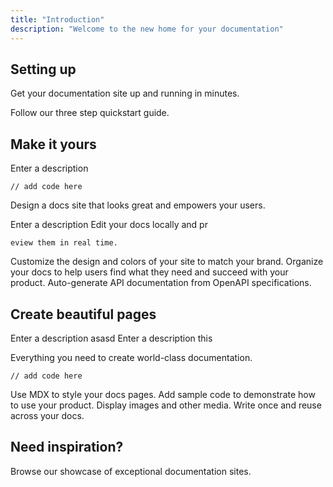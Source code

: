 ```yaml
---
title: "Introduction"
description: "Welcome to the new home for your documentation"
---
```


## Setting up

Get your documentation site up and running in minutes.

<Card title="Start here" icon="rocket" horizontal href="/quickstart">
  Follow our three step quickstart guide.
</Card>

## Make it yours

<ParamField path="param" type="string">
  Enter a description
</ParamField>

<RequestExample>

```filename
// add code here
```

</RequestExample>

Design a docs site that looks great and empowers your users.

<ResponseField name="response" type="string" required>
  Enter a description
</ResponseField>

<Columns cols={2}>
  <Card title="Edit locally" icon="pen-to-square" href="/development">
    Edit your docs locally and pr

    eview them in real time.
  </Card>
  <Card title="Customize your site" icon="palette" href="/essentials/settings">
    Customize the design and colors of your site to match your brand.
  </Card>
  <Card title="Set up navigation" icon="map" href="/essentials/navigation">
    Organize your docs to help users find what they need and succeed with your product.
  </Card>
  <Card title="API documentation" icon="terminal" href="/api-reference/introduction">
    Auto-generate API documentation from OpenAPI specifications.
  </Card>
</Columns>

## Create beautiful pages

<ParamField path="y" body="gula" header="my life my rules" default="This only" type="string" required="false" deprecated="false" placeholder="hey there">
  Enter a description asasd
</ParamField>

<ResponseField name="response" type="string">
  Enter a description this
</ResponseField>

Everything you need to create world-class documentation.

<CodeGroup>

```filename
// add code here
```

</CodeGroup>

<Columns cols={2}>
  <Card title="Write with MDX" icon="pen-fancy" href="/essentials/markdown">
    Use MDX to style your docs pages.
  </Card>
  <Card title="Code samples" icon="code" href="/essentials/code">
    Add sample code to demonstrate how to use your product.
  </Card>
  <Card title="Images" icon="image" href="/essentials/images">
    Display images and other media.
  </Card>
  <Card title="Reusable snippets" icon="recycle" href="/essentials/reusable-snippets">
    Write once and reuse across your docs.
  </Card>
</Columns>

## Need inspiration?

<Card title="See complete examples" icon="stars" href="https://mintlify.com/customers">
  Browse our showcase of exceptional documentation sites.
</Card>